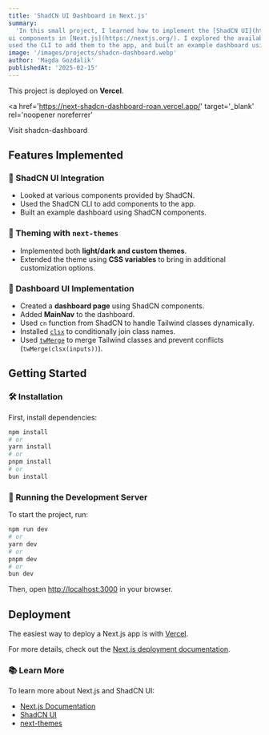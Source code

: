 ```yaml
---
title: 'ShadCN UI Dashboard in Next.js'
summary:
  'In this small project, I learned how to implement the [ShadCN UI](https://ui.shadcn.com/) 
ui components in [Next.js](https://nextjs.org/). I explored the available components in ShadCN, 
used the CLI to add them to the app, and built an example dashboard using these components.'
image: '/images/projects/shadcn-dashboard.webp'
author: 'Magda Gozdalik'
publishedAt: '2025-02-15'
---
```


This project is deployed on **Vercel**.

<a
  href='https://next-shadcn-dashboard-roan.vercel.app/'
  target='_blank'
  rel='noopener noreferrer'
>
  Visit shadcn-dashboard
</a>

## Features Implemented

### 🔹 ShadCN UI Integration

- Looked at various components provided by ShadCN.
- Used the ShadCN CLI to add components to the app.
- Built an example dashboard using ShadCN components.

### 🎨 Theming with `next-themes`

- Implemented both **light/dark and custom themes**.
- Extended the theme using **CSS variables** to bring in additional
  customization options.

### 📌 Dashboard UI Implementation

- Created a **dashboard page** using ShadCN components.
- Added **MainNav** to the dashboard.
- Used `cn` function from ShadCN to handle Tailwind classes dynamically.
- Installed [`clsx`](https://github.com/lukeed/clsx) to conditionally join class
  names.
- Used [`twMerge`](https://github.com/dcastil/twMerge) to merge Tailwind classes
  and prevent conflicts (`twMerge(clsx(inputs))`).

## Getting Started

### 🛠️ Installation

First, install dependencies:

```bash
npm install
# or
yarn install
# or
pnpm install
# or
bun install
```

### 🚀 Running the Development Server

To start the project, run:

```bash
npm run dev
# or
yarn dev
# or
pnpm dev
# or
bun dev
```

Then, open [http://localhost:3000](http://localhost:3000) in your browser.

## Deployment

The easiest way to deploy a Next.js app is with
[Vercel](https://vercel.com/new?utm_medium=default-template&filter=next.js&utm_source=create-next-app&utm_campaign=create-next-app-readme).

For more details, check out the
[Next.js deployment documentation](https://nextjs.org/docs/app/building-your-application/deploying).

### 📚 Learn More

To learn more about Next.js and ShadCN UI:

- [Next.js Documentation](https://nextjs.org/docs)
- [ShadCN UI](https://ui.shadcn.com/)
- [next-themes](https://github.com/pacocoursey/next-themes)
